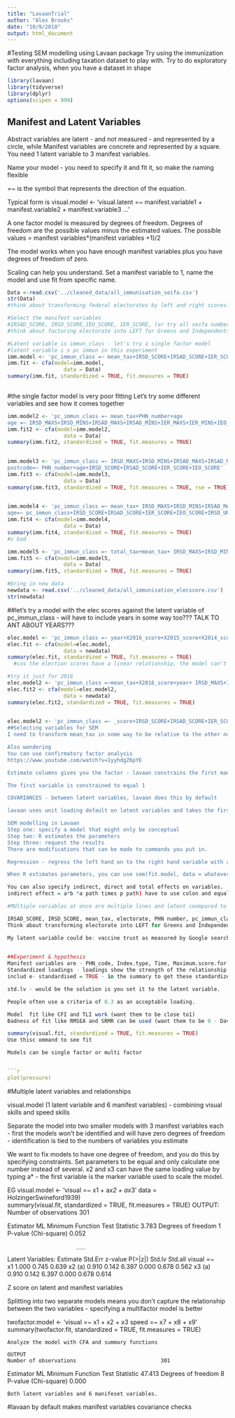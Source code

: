 ```yaml
---
title: "LavaanTrial"
author: "Alex Brooks"
date: "10/9/2018"
output: html_document
---
```

#Testing SEM modelling using Lavaan package
Try using the immunization with everything including taxation dataset to play with.
Try to do exploratory factor analysis, when you have a dataset in shape
```r
library(lavaan)
library(tidyverse)
library(dplyr)
options(scipen = 999)
```

## Manifest and Latent Variables

Abstract variables are latent - and not measured - and represented by a circle, while Manifest variables are concrete and represented by a square. You need 1 latent variable to 3 manifest variables.

Name your model - you need to specify it and fit it, so make the naming flexible

=~ is the symbol that represents the direction of the equation.

Typical form is 
visual.model <- 'visual.latent =~ manifest.variable1 + manifest.variable2 + manifest.variable3 ...'

A one factor model is measured by degrees of freedom.
Degrees of freedom are the possible values minus the estimated values.
The possible values = manifest variables*(manifest variables +1)/2

The model works when you have enough manifest variables plus you have degrees of freedom of zero.

Scaling can help you understand. Set a manifest variable to 1, name the model and use fit from specific name.
```r
Data <-read.csv('../cleaned_data/all_immunisation_seifa.csv')
str(Data)
#think about transforming federal electorates by left and right scores?
```
```r
#Select the manifest variables
#IRSAD_SCORE, IRSD_SCORE,IEO_SCORE, IER_SCORE, (or try all seifa numbers first) mean_tax, electorate, PHN number, pc_immun_class, year, age, postcode?
#think about factoring electorate into LEFT for Greens and Independents and Labor who are RED and RIGHT for Libs, Nats, Conservative Independents

#Latent variable is immun_class - let's try a single factor model
#latent variable i s pc immun in this experiment
imm.model <- 'pc_immun_class =~ mean_tax+IRSD_SCORE+IRSAD_SCORE+IER_SCORE+IEO_SCORE+PHN_number'
imm.fit <- cfa(model=imm.model,
                  data = Data)
summary(imm.fit, standardized = TRUE, fit.measures = TRUE)
  
```
#the single factor model is very poor fitting
Let's try some different variables and see how it comes together
```r
imm.model2 <- 'pc_immun_class =~ mean_tax+PHN_number+age
age =~ IRSD_MAXS+IRSD_MINS+IRSAD_MAXS+IRSAD_MINS+IER_MAXS+IER_MINS+IEO_MAXS+IEO_MINS'
imm.fit2 <- cfa(model=imm.model2,
                  data = Data)
summary(imm.fit2, standardized = TRUE, fit.measures = TRUE)
  
```
```r
imm.model3 <- 'pc_immun_class =~ IRSD_MAXS+IRSD_MINS+IRSAD_MAXS+IRSAD_MINS+IER_MAXS+IER_MINS+IEO_MAXS+IEO_MINS
postcode=~ PHN_number+age+IRSD_SCORE+IRSAD_SCORE+IER_SCORE+IEO_SCORE'
imm.fit3 <- cfa(model=imm.model3,
                  data = Data)
summary(imm.fit3, standardized = TRUE, fit.measures = TRUE, rse = TRUE)
  
```
```r
imm.model4 <- 'pc_immun_class =~ mean_tax+ IRSD_MAXS+IRSD_MINS+IRSAD_MAXS+IRSAD_MINS+IER_MAXS+IER_MINS+IEO_MAXS+IEO_MINS
age=~ pc_immun_class+IRSD_SCORE+IRSAD_SCORE+IER_SCORE+IEO_SCORE+IRSD_URP+IRSAD_URP+IER_URP+IEO_URP'
imm.fit4 <- cfa(model=imm.model4,
                  data = Data)
summary(imm.fit4, standardized = TRUE, fit.measures = TRUE)
#v bad
```
```r
imm.model5 <- 'pc_immun_class =~ total_tax+mean_tax+ IRSD_MAXS+IRSD_MINS+IRSAD_MAXS+IRSAD_MINS+IER_MAXS+IER_MINS+IEO_MAXS+IEO_MINS+ IRSD_SCORE+IRSAD_SCORE+IER_SCORE+IEO_SCORE'
imm.fit5 <- cfa(model=imm.model5,
                  data = Data)
summary(imm.fit5, standardized = TRUE, fit.measures = TRUE)
```
```r
#bring in new data
newdata <- read.csv('../cleaned_data/all_immunisation_elecscore.csv')
str(newdata)
```
##let's try a model with the elec scores against the latent variable of pc_immun_class - will have to include years in some way too??? TALK TO ANT ABOUT YEARS???

```r
elec.model <- 'pc_immun_class =~ year+X2016_score+X2015_score+X2014_score+X2013_score+X2012_score+X2011_score'
elec.fit <- cfa(model=elec.model,
                  data = newdata)
summary(elec.fit, standardized = TRUE, fit.measures = TRUE)
  #cos the election scores have a linear relationship, the model can't happen
```
```r
#try it just for 2016
elec.model2 <- 'pc_immun_class =~mean_tax+X2016_score+year+ IRSD_MAXS+IRSD_MINS+IRSAD_MAXS+IRSAD_MINS+IER_MAXS+IER_MINS+IEO_MAXS+IEO_MINS+ IRSD_SCORE+IRSAD_SCORE+IER_SCORE+IEO_SCORE'
elec.fit2 <- cfa(model=elec.model2,
                  data = newdata)
summary(elec.fit2, standardized = TRUE, fit.measures = TRUE)
  
```


```r
elec.model2 <- 'pc_immun_class =~ _score+IRSD_SCORE+IRSAD_SCORE+IER_SCORE+IEO_SCORE+IRSD_URP+IRSAD_URP+IER_URP+IEO_URP
##Selecting variables for SEM 
I need to transform mean_tax in some way to be relative to the other numbers??? Not sure how to do that

Also wondering
You can use confirmatory factor analysis
https://www.youtube.com/watch?v=1yyhdgZ6pYE

Estimate columns gives you the factor - lavaan constrains the first manifest variable, but if you need to constrain the others

The first variable is constrained to equal 1

COVARIANCES - between latent variables, lavaan does this by default

lavaan uses unit loading default on latent variables and takes the first variale to equal one unless you tell it otherwise. If you want to use a different variable then you pre-multiply first variable NA*x1 

SEM modelling in Lavaan
Step one: specify a model that might only be conceptual
Step two: R estimates the parameters
Step three: request the results
There are modifications that can be made to commands you put in. 

Regression - regress the left hand on to the right hand variable with a tilde

When R estimates parameters, you can use sem(fit.model, data = whatever) and you will only see basic results with summary command. Lavaan doesn't give all the results it has stored, estimates are unstandardized coefficients, so add standardized = TRUE is you want me, and add fit.measures = T, if you want r squared you use rse=TRUE too.

You can also specify indirect, direct and total effects on variables.
indirect effect = a*b *a path times p path) have to use colon and equal

#MUltiple variables at once are multiple lines and latent coompared to indicator/manifest variables

IRSAD_SCORE, IRSD_SCORE, mean_tax, electorate, PHN number, pc_immun_class, year, age, postcode?
Think about transforming electorate into LEFT for Greens and Independents and Labor who are RED and RIGHT for Libs, Nats, Conservative Independents - making it numeric

My latent variable could be: vaccine trust as measured by Google search demand?

 
##Experiment & hypothesis
Manifest variables are - PHN_code, Index.type, Time, Maximum.score.for
Standardized loadings - loadings show the strength of the relationship of the manifest variables - standardized loadings often easier to interpret.
includ e- standardised = TRUE - in the summary to get these standardized loadings, which are easier

std.lv - would be the solution is you set it to the latent variable. 

People often use a criteria of 0.3 as an acceptable loading.

Model  fit like CFI and TLI work (want them to be close to1)
Badness of fit like RMSEA and SRMR can be used (want them to be 0 - Davd A Kenny website pn measuring model fit)

summary(visual.fit, standardized = TRUE, fit.measures = TRUE)
Use thisc ommand to see fit

Models can be single factor or multi factor


```r
plot(pressure)
```

#Multiple latent variables and relationships

visual.model (1 latent variable and 6 manifest variables) - combining visual skills and speed skills

Separate the model into two smaller models with 3 manifest variables each - first the models won't be identified and will have zero degrees of freedom - identification is tied to the numbers of variables you estimate

We want to fix models to have one degree of freedom, and you do this by specifying constraints. Set parameters to be equal and only calculate one number instead of several. x2 and x3 can have the same loading value by typing a* - the first variable is the marker variable used to scale the model.

EG
visual.model <- 'visual =~ x1 + a*x2 + a*x3'
data = HolzingerSwineford1939)    
summary(visual.fit, standardized = TRUE, fit.measures = TRUE)
OUTPUT:
  Number of observations                           301

  Estimator                                         ML
  Minimum Function Test Statistic                3.783
  Degrees of freedom                                 1
  P-value (Chi-square)                           0.052

                          ___

Latent Variables:
                   Estimate  Std.Err  z-value  P(>|z|)   Std.lv  Std.all
  visual =~                                                             
    x1                1.000                               0.745    0.639
    x2         (a)    0.910    0.142    6.397    0.000    0.678    0.562
    x3         (a)    0.910    0.142    6.397    0.000    0.678    0.614
    

Z score on latent and manifest variables

Splitting into two separate models means you don't capture the relationship between the two variables - specifying a multifactor model is better

twofactor.model <- 'visual =~ x1 + x2 + x3 
    speed =~ x7 + x8 + x9'
    summary(twofactor.fit, standardized = TRUE, fit.measures = TRUE)
    
    Analyze the model with CFA and summary functions
    
    OUTPUT
    Number of observations                           301

  Estimator                                         ML
  Minimum Function Test Statistic               47.413
  Degrees of freedom                                 8
  P-value (Chi-square)                           0.000
    
    Both latent variables and 6 manifeset variables.
  
  
  #lavaan by default makes manifest variables covariance checks
  
  
